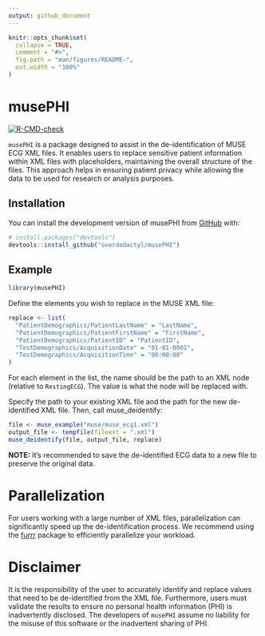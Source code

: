 ```yaml
---
output: github_document
---
```


<!-- README.md is generated from README.Rmd. Please edit that file -->

```r
knitr::opts_chunk$set(
  collapse = TRUE,
  comment = "#>",
  fig.path = "man/figures/README-",
  out.width = "100%"
)
```

# musePHI

<!-- badges: start -->
[![R-CMD-check](https://github.com/overdodactyl/musePHI/actions/workflows/R-CMD-check.yaml/badge.svg)](https://github.com/overdodactyl/musePHI/actions/workflows/R-CMD-check.yaml)
<!-- badges: end -->

`musePHI` is a package designed to assist in the de-identification of MUSE ECG XML files. It enables users to replace sensitive patient information within XML files with placeholders, maintaining the overall structure of the files. This approach helps in ensuring patient privacy while allowing the data to be used for research or analysis purposes.


## Installation

You can install the development version of musePHI from [GitHub](https://github.com/) with:

``` r
# install.packages("devtools")
devtools::install_github("overdodactyl/musePHI")
```

## Example

```r
library(musePHI)
```

Define the elements you wish to replace in the MUSE XML file:

```r
replace <- list(
  "PatientDemographics/PatientLastName" = "LastName",
  "PatientDemographics/PatientFirstName" = "FirstName",
  "PatientDemographics/PatientID" = "PatientID",
  "TestDemographics/AcquisitionDate" = "01-01-0001",
  "TestDemographics/AcquisitionTime" = "00:00:00"
)
```

For each element in the list, the name  should be the path to an XML node (relative to `RestingECG`). The value is what the node will be replaced with. 


Specify the path to your existing XML file and the path for the new de-identified XML file. Then, call muse_deidentify:

```r
file <- muse_example("muse/muse_ecg1.xml")
output_file <- tempfile(fileext = ".xml")
muse_deidentify(file, output_file, replace)
```

**NOTE:** It's recommended to save the de-identified ECG data to a new file to preserve the original data.

# Parallelization 

For users working with a large number of XML files, parallelization can significantly speed up the de-identification process. We recommend using the [furrr](https://furrr.futureverse.org) package to efficiently parallelize your workload.

# Disclaimer

It is the responsibility of the user to accurately identify and replace values that need to be de-identified from the XML file. Furthermore, users must validate the results to ensure no personal health information (PHI) is inadvertently disclosed. The developers of `musePHI` assume no liability for the misuse of this software or the inadvertent sharing of PHI.
